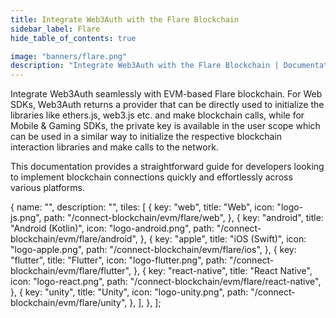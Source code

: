 ```yaml
---
title: Integrate Web3Auth with the Flare Blockchain
sidebar_label: Flare
hide_table_of_contents: true

image: "banners/flare.png"
description: "Integrate Web3Auth with the Flare Blockchain | Documentation - Web3Auth"
---
```



<SEO
  title="Integrate Web3Auth with the Flare Blockchain"
  description="Integrate Web3Auth with the Flare Blockchain | Documentation - Web3Auth"
  image="https://web3auth.io/docs/banners/flare.png"
  slug="/connect-blockchain/evm/flare"
/>

Integrate Web3Auth seamlessly with EVM-based Flare blockchain. For Web SDKs, Web3Auth returns a
provider that can be directly used to initialize the libraries like ethers.js, web3.js etc. and make
blockchain calls, while for Mobile & Gaming SDKs, the private key is available in the user scope
which can be used in a similar way to initialize the respective blockchain interaction libraries and
make calls to the network.

This documentation provides a straightforward guide for developers looking to implement blockchain
connections quickly and effortlessly across various platforms.

  {
    name: "",
    description: "",
    tiles: [
      {
        key: "web",
        title: "Web",
        icon: "logo-js.png",
        path: "/connect-blockchain/evm/flare/web",
      },
      {
        key: "android",
        title: "Android (Kotlin)",
        icon: "logo-android.png",
        path: "/connect-blockchain/evm/flare/android",
      },
      {
        key: "apple",
        title: "iOS (Swift)",
        icon: "logo-apple.png",
        path: "/connect-blockchain/evm/flare/ios",
      },
      {
        key: "flutter",
        title: "Flutter",
        icon: "logo-flutter.png",
        path: "/connect-blockchain/evm/flare/flutter",
      },
      {
        key: "react-native",
        title: "React Native",
        icon: "logo-react.png",
        path: "/connect-blockchain/evm/flare/react-native",
      },
      {
        key: "unity",
        title: "Unity",
        icon: "logo-unity.png",
        path: "/connect-blockchain/evm/flare/unity",
      },
    ],
  },
];

<Tiles tileGroups={Flare} />
